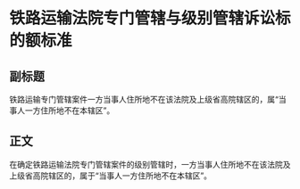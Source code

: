 # 铁路运输法院专门管辖与级别管辖诉讼标的额标准
## 副标题
铁路运输专门管辖案件一方当事人住所地不在该法院及上级省高院辖区的，属“当事人一方住所地不在本辖区”。
## 正文
在确定铁路运输法院专门管辖案件的级别管辖时，一方当事人住所地不在该法院及上级省高院辖区的，属于“当事人一方住所地不在本辖区”。